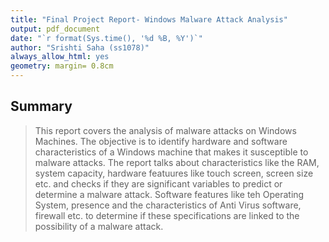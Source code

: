 ```yaml
---
title: "Final Project Report- Windows Malware Attack Analysis"
output: pdf_document
date: "`r format(Sys.time(), '%d %B, %Y')`"
author: "Srishti Saha (ss1078)"
always_allow_html: yes
geometry: margin= 0.8cm
---
```


## Summary

> This report covers the analysis of malware attacks on Windows Machines. The objective is to identify hardware and software characteristics of a Windows machine that makes it susceptible to malware attacks. The report talks about characteristics like the RAM, system capacity, hardware featuures like touch screen, screen size etc. and checks if they are significant variables to predict or determine a malware attack. Software features like teh Operating System, presence and the characteristics of Anti Virus software, firewall etc. to determine if these specifications are linked to the possibility of a malware attack.